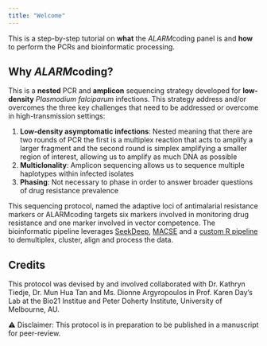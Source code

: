 ```yaml
---
title: "Welcome"
---
```

This is a step-by-step tutorial on **what** the *ALARM*coding panel is and **how** to perform the PCRs and bioinformatic processing. 

## Why *ALARM*coding? 

This is a **nested** PCR and **amplicon** sequencing strategy developed for **low-density** *Plasmodium falciparum* infections. This strategy address and/or overcomes the three key challenges that need to be addressed or overcome in high-transmission settings: 

1. **Low-density asymptomatic infections**: Nested meaning that there are two rounds of PCR the first is a multiplex reaction that acts to amplify a larger fragment and the second round is simplex amplifying a smaller region of interest, allowing us to amplify as much DNA as possible
2. **Multiclonality**: Amplicon sequencing allows us to sequence multiple haplotypes within infected isolates 
3. **Phasing**: Not necessary to phase in order to answer broader questions of drug resistance prevalence

This sequencing protocol, named the adaptive loci of antimalarial resistance markers or ALARMcoding targets six markers involved in monitoring drug resistance and one marker involved in vector competence. The bioinformatic pipeline leverages [SeekDeep](https://seekdeep.brown.edu/), [MACSE](https://www.agap-ge2pop.org/macse/) and a [custom R pipeline](https://github.com/dionnecargy/alarmcoding-drugr) to demultiplex, cluster, align and process the data. 

## Credits

This protocol was devised by and involved collaborated with Dr. Kathryn Tiedje, Dr. Mun Hua Tan and Ms. Dionne Argyropoulos in Prof. Karen Day's Lab at the Bio21 Institue and Peter Doherty Institute, University of Melbourne, AU. 

⚠️ Disclaimer: This protocol is in preparation to be published in a manuscript for peer-review.
